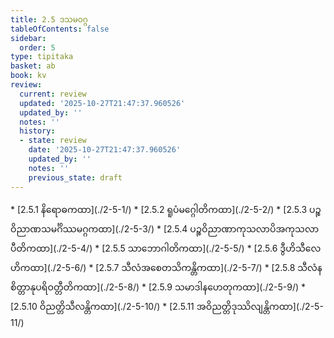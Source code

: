 ```yaml
---
title: 2.5 ဒသမဝဂ္ဂ
tableOfContents: false
sidebar:
  order: 5
type: tipitaka
basket: ab
book: kv
review:
  current: review
  updated: '2025-10-27T21:47:37.960526'
  updated_by: ''
  notes: ''
  history:
  - state: review
    date: '2025-10-27T21:47:37.960526'
    updated_by: ''
    notes: ''
    previous_state: draft
---
```



<ReviewStatus review={frontmatter.review} showDetails={true} />

<HypothesisAnnotation frontmatter={frontmatter} />

<DynamicBreadcrumb />



<TableOfContents book="kv" section="2.5">
* [2.5.1 နိရောဓကထာ](./2-5-1/)
* [2.5.2 ရူပံမဂ္ဂေါတိကထာ](./2-5-2/)
* [2.5.3 ပဉ္စဝိညာဏသမင်္ဂိဿမဂ္ဂကထာ](./2-5-3/)
* [2.5.4 ပဉ္စဝိညာဏာကုသလာပိအကုသလာပီတိကထာ](./2-5-4/)
* [2.5.5 သာဘောဂါတိကထာ](./2-5-5/)
* [2.5.6 ဒွီဟိသီလေဟိကထာ](./2-5-6/)
* [2.5.7 သီလံအစေတသိကန္တိကထာ](./2-5-7/)
* [2.5.8 သီလံနစိတ္တာနုပရိဝတ္တီတိကထာ](./2-5-8/)
* [2.5.9 သမာဒါနဟေတုကထာ](./2-5-9/)
* [2.5.10 ဝိညတ္တိသီလန္တိကထာ](./2-5-10/)
* [2.5.11 အဝိညတ္တိဒုဿိလျန္တိကထာ](./2-5-11/)
</TableOfContents>